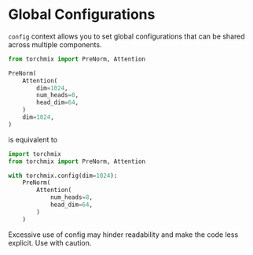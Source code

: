 
# Global Configurations

`config` context allows you to set global configurations that can be shared across multiple components.

```python copy
from torchmix import PreNorm, Attention

PreNorm(
    Attention(
        dim=1024,
        num_heads=8,
        head_dim=64,
    )
    dim=1024,
)
```

is equivalent to

```python copy
import torchmix
from torchmix import PreNorm, Attention

with torchmix.config(dim=1024):
    PreNorm(
        Attention(
            num_heads=8,
            head_dim=64,
        )
    )
```

<Callout type="warning" emoji="💡">
  Excessive use of config may hinder readability and make the code less
  explicit. Use with caution.
</Callout>
